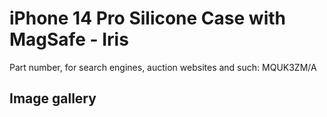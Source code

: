 # iPhone 14 Pro Silicone Case with MagSafe - Iris

Part number, for search engines, auction websites and such: MQUK3ZM/A

## Image gallery

<div style={{ width: "768px" }}>
  <GalleryComponent
    images={[
      {
        original: "/everysource/MQUK3",
        thumbnail: "/everypreview/MQUK3",
      },
      {
        original: "/everysource/MQUK3_AV1",
        thumbnail: "/everypreview/MQUK3_AV1",
      },
      {
        original: "/everysource/MQUK3_AV2",
        thumbnail: "/everypreview/MQUK3_AV2",
      },
      {
        original: "/everysource/MQUK3_AV3",
        thumbnail: "/everypreview/MQUK3_AV3",
      },
      {
        original: "/everysource/MQUK3_AV4",
        thumbnail: "/everypreview/MQUK3_AV4",
      },
      {
        original: "/everysource/MQUK3_AV5",
        thumbnail: "/everypreview/MQUK3_AV5",
      }
    ]}
  />
</div>